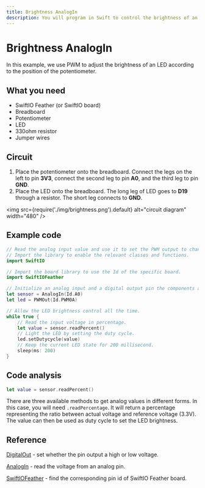 ```yaml
---
title: Brightness AnalogIn
description: You will program in Swift to control the brightness of an LED using a potentiometer.
---
```


# Brightness AnalogIn

In this example, we use PWM to adjust the brightness of an LED according to the position of the potentiometer.

## What you need

- SwiftIO Feather (or SwiftIO board)
- Breadboard
- Potentiometer
- LED
- 330ohm resistor
- Jumper wires


## Circuit

1. Place the potentiometer onto the breadboard. Connect the legs on the left to pin **3V3**, connect the second leg to pin **A0**, and the third leg to pin **GND**.
2. Place the LED onto the breadboard. The long leg of LED goes to **D19** through a resistor. The short leg connects to **GND**.


<img
  src={require('./img/brightness.png').default}
  alt="circuit diagram" width="480"
/>

## Example code

```swift
// Read the analog input value and use it to set the PWM output to change the LED brightness.
// Import the library to enable the relevant classes and functions.
import SwiftIO

// Import the board library to use the Id of the specific board.
import SwiftIOFeather

// Initialize an analog input and a digital output pin the components are connected to.
let sensor = AnalogIn(Id.A0)
let led = PWMOut(Id.PWM0A)

// Allow the LED brightness control all the time.
while true {
    // Read the input voltage in percentage.
    let value = sensor.readPercent()
    // Light the LED by setting the duty cycle.
    led.setDutycycle(value)
    // Keep the current LED state for 200 millisecond.
    sleep(ms: 200)
}
```


## Code analysis

```swift
let value = sensor.readPercent()
```

There are three available methods to get analog values in different forms. In this case, you will need `.readPercentage`. It will return a percentage representing the ratio between actual voltage and reference voltage (3.3V). The value can then be used as duty cycle to set the LED brightness.

## Reference

[DigitalOut](https://swiftioapi.madmachine.io/Classes/DigitalOut.html) - set whether the pin output a high or low voltage.

[AnalogIn](https://swiftioapi.madmachine.io/Classes/AnalogIn.html) - read the voltage from an analog pin.

[SwiftIOFeather](https://github.com/madmachineio/MadBoards/blob/main/Sources/SwiftIOFeather/Id.swift) - find the corresponding pin id of SwiftIO Feather board.


